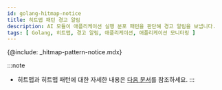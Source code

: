 ```yaml
---
id: golang-hitmap-notice
title: 히트맵 패턴 경고 알림
description: AI 모듈이 애플리케이션 실행 분포 패턴을 판단해 경고 알림을 보냅니다.
tags: [ Golang, 히트맵, 경고 알림, 애플리케이션, 애플리케이션 모니터링 ]
---
```


{@include: _hitmap-pattern-notice.mdx}

:::note
* 히트맵과 히트맵 패턴에 대한 자세한 내용은 [다음 문서](../track-transactions/golang-trs-view)를 참조하세요.
:::